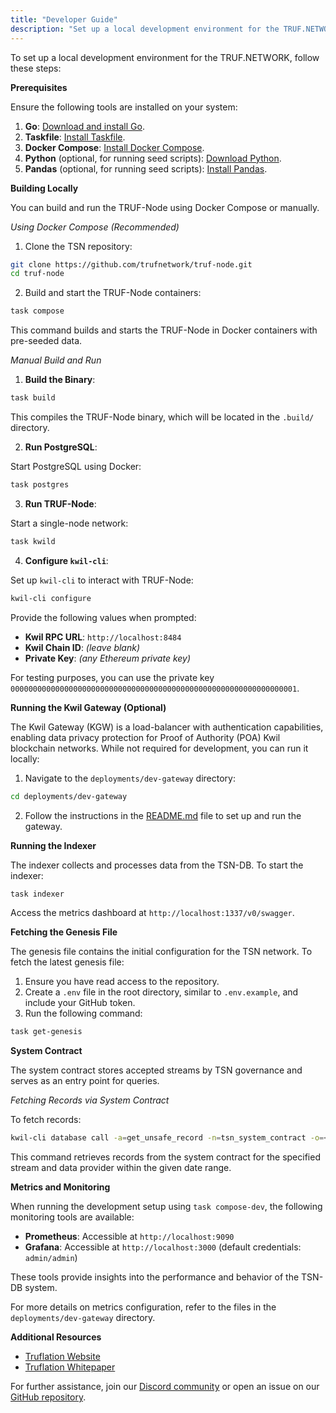 ---
title: "Developer Guide"
description: "Set up a local development environment for the TRUF.NETWORK."
---

To set up a local development environment for the TRUF.NETWORK, follow these steps:

**Prerequisites**

Ensure the following tools are installed on your system:

1. **Go**: [Download and install Go](https://golang.org/doc/install).
2. **Taskfile**: [Install Taskfile](https://taskfile.dev/installation).
3. **Docker Compose**: [Install Docker Compose](https://docs.docker.com/compose).
4. **Python** (optional, for running seed scripts): [Download Python](https://www.python.org/downloads).
5. **Pandas** (optional, for running seed scripts): [Install Pandas](https://pandas.pydata.org).

**Building Locally**

You can build and run the TRUF-Node using Docker Compose or manually.

_Using Docker Compose (Recommended)_

1. Clone the TSN repository:

```bash
git clone https://github.com/trufnetwork/truf-node.git
cd truf-node
```

2. Build and start the TRUF-Node containers:

```bash
task compose
```

This command builds and starts the TRUF-Node in Docker containers with pre-seeded data.

_Manual Build and Run_

1. **Build the Binary**:

```bash
task build
```

This compiles the TRUF-Node binary, which will be located in the `.build/` directory.

2. **Run PostgreSQL**:

Start PostgreSQL using Docker:

```bash
task postgres
```

3. **Run TRUF-Node**:

Start a single-node network:

```bash
task kwild
```

4. **Configure `kwil-cli`**:

Set up `kwil-cli` to interact with TRUF-Node:

```bash
kwil-cli configure
```

Provide the following values when prompted:

- **Kwil RPC URL**: `http://localhost:8484`
- **Kwil Chain ID**: _(leave blank)_
- **Private Key**: _(any Ethereum private key)_

For testing purposes, you can use the private key `0000000000000000000000000000000000000000000000000000000000000001`.

**Running the Kwil Gateway (Optional)**

The Kwil Gateway (KGW) is a load-balancer with authentication capabilities, enabling data privacy protection for Proof of Authority (POA) Kwil blockchain networks. While not required for development, you can run it locally:

1. Navigate to the `deployments/dev-gateway` directory:

```bash
cd deployments/dev-gateway
```

2. Follow the instructions in the [README.md](https://github.com/trufnetwork/truf-node/blob/main/deployments/dev-gateway/README.md) file to set up and run the gateway.

**Running the Indexer**

The indexer collects and processes data from the TSN-DB. To start the indexer:

```bash
task indexer
```

Access the metrics dashboard at `http://localhost:1337/v0/swagger`.

**Fetching the Genesis File**

The genesis file contains the initial configuration for the TSN network. To fetch the latest genesis file:

1. Ensure you have read access to the repository.
2. Create a `.env` file in the root directory, similar to `.env.example`, and include your GitHub token.
3. Run the following command:

```bash
task get-genesis
```

**System Contract**

The system contract stores accepted streams by TSN governance and serves as an entry point for queries.

_Fetching Records via System Contract_

To fetch records:

```bash
kwil-cli database call -a=get_unsafe_record -n=tsn_system_contract -o=<owner_address> stream_id:<stream_id> date_from:2024-06-01 date_to:2024-06-17 --private-key <private_key> --provider <provider_url>
```

This command retrieves records from the system contract for the specified stream and data provider within the given date range.

**Metrics and Monitoring**

When running the development setup using `task compose-dev`, the following monitoring tools are available:

- **Prometheus**: Accessible at `http://localhost:9090`
- **Grafana**: Accessible at `http://localhost:3000` (default credentials: `admin/admin`)

These tools provide insights into the performance and behavior of the TSN-DB system.

For more details on metrics configuration, refer to the files in the `deployments/dev-gateway` directory.

**Additional Resources**

- [Truflation Website](https://truflation.com)
- [Truflation Whitepaper](https://whitepaper.truflation.com)

For further assistance, join our [Discord community](https://discord.com/invite/5AMCBYxfW4) or open an issue on our [GitHub repository](https://github.com/trufnetwork/truf-network/issues).
